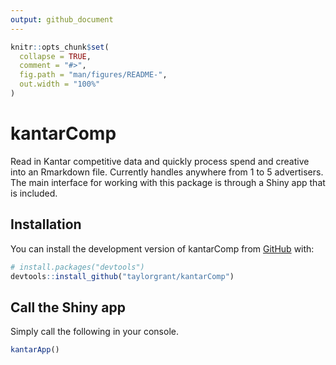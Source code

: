 ```yaml
---
output: github_document
---
```


<!-- README.md is generated from README.Rmd. Please edit that file -->

```r
knitr::opts_chunk$set(
  collapse = TRUE,
  comment = "#>",
  fig.path = "man/figures/README-",
  out.width = "100%"
)
```

# kantarComp

<!-- badges: start -->
<!-- badges: end -->

Read in Kantar competitive data and quickly process spend and creative into an Rmarkdown file. Currently handles anywhere from 1 to 5 advertisers. The main interface for working with this package is through a Shiny app that is included.  

## Installation

You can install the development version of kantarComp from [GitHub](https://github.com/) with:

```r
# install.packages("devtools")
devtools::install_github("taylorgrant/kantarComp")
```

## Call the Shiny app

Simply call the following in your console. 

```r
kantarApp()
```

